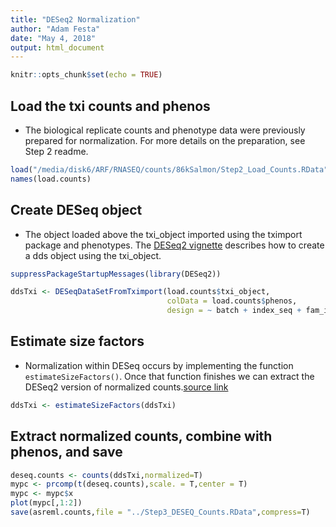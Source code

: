 ```yaml
---
title: "DESeq2 Normalization"
author: "Adam Festa"
date: "May 4, 2018"
output: html_document
---
```


```r
knitr::opts_chunk$set(echo = TRUE)
```

## Load the txi counts and phenos

* The biological replicate counts and phenotype data were previously prepared for normalization. For more details on the preparation, see Step 2 readme.

```r
load("/media/disk6/ARF/RNASEQ/counts/86kSalmon/Step2_Load_Counts.RData")
names(load.counts)
```

## Create DESeq object

* The object loaded above the txi_object imported using the tximport package and phenotypes.  The [DESeq2 vignette](https://bioconductor.org/packages/3.7/bioc/vignettes/DESeq2/inst/doc/DESeq2.html#transcript-abundance-files-and-tximport-input) describes how to create a dds object using the txi_object.

```r
suppressPackageStartupMessages(library(DESeq2))

ddsTxi <- DESeqDataSetFromTximport(load.counts$txi_object,
                                   colData = load.counts$phenos,
                                   design = ~ batch + index_seq + fam_id)
```

## Estimate size factors

* Normalization within DESeq occurs by implementing the function `estimateSizeFactors()`. Once that function finishes we can extract the DESeq2 version of normalized counts.[source link](https://support.bioconductor.org/p/66067/)

```r
ddsTxi <- estimateSizeFactors(ddsTxi)
```

## Extract normalized counts, combine with phenos, and save
```r
deseq.counts <- counts(ddsTxi,normalized=T)
mypc <- prcomp(t(deseq.counts),scale. = T,center = T)
mypc <- mypc$x
plot(mypc[,1:2])
save(asreml.counts,file = "../Step3_DESEQ_Counts.RData",compress=T)
```